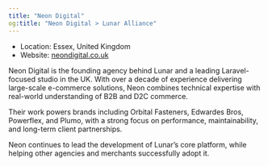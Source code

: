 ```yaml
---
title: "Neon Digital"
og:title: "Neon Digital > Lunar Alliance"
---
```


- Location: Essex, United Kingdom
- Website: [neondigital.co.uk](https://neondigital.co.uk?utm_source=lunar&utm_medium=referral&utm_campaign=lunar_alliance)

Neon Digital is the founding agency behind Lunar and a leading Laravel-focused studio in the UK.
With over a decade of experience delivering large-scale e-commerce solutions, Neon combines technical expertise with
real-world understanding of B2B and D2C commerce.

Their work powers brands including Orbital Fasteners, Edwardes Bros, Powerflex, and Plumo, with a strong focus on
performance, maintainability, and long-term client partnerships.

Neon continues to lead the development of Lunar’s core platform, while helping other agencies and merchants successfully
adopt it.
